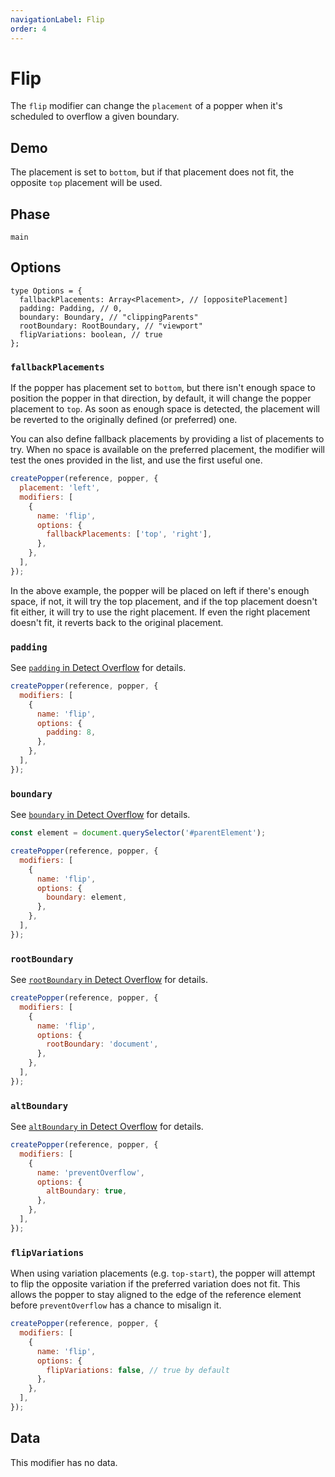 ```yaml
---
navigationLabel: Flip
order: 4
---
```



# Flip

The `flip` modifier can change the `placement` of a popper when it's scheduled
to overflow a given boundary.

<x-ad />

## Demo

The placement is set to `bottom`, but if that placement does not fit, the
opposite `top` placement will be used.

<FlipDemo />

## Phase

`main`

## Options

```flow
type Options = {
  fallbackPlacements: Array<Placement>, // [oppositePlacement]
  padding: Padding, // 0,
  boundary: Boundary, // "clippingParents"
  rootBoundary: RootBoundary, // "viewport"
  flipVariations: boolean, // true
};
```

### `fallbackPlacements`

If the popper has placement set to `bottom`, but there isn't enough space to
position the popper in that direction, by default, it will change the popper
placement to `top`. As soon as enough space is detected, the placement will be
reverted to the originally defined (or preferred) one.

You can also define fallback placements by providing a list of placements to
try. When no space is available on the preferred placement, the modifier will
test the ones provided in the list, and use the first useful one.

```js
createPopper(reference, popper, {
  placement: 'left',
  modifiers: [
    {
      name: 'flip',
      options: {
        fallbackPlacements: ['top', 'right'],
      },
    },
  ],
});
```

In the above example, the popper will be placed on left if there's enough space,
if not, it will try the top placement, and if the top placement doesn't fit
either, it will try to use the right placement. If even the right placement
doesn't fit, it reverts back to the original placement.

### `padding`

See [`padding` in Detect Overflow](../../utils/detect-overflow/#padding) for
details.

```js
createPopper(reference, popper, {
  modifiers: [
    {
      name: 'flip',
      options: {
        padding: 8,
      },
    },
  ],
});
```

### `boundary`

See [`boundary` in Detect Overflow](../../utils/detect-overflow/#boundary) for
details.

```js
const element = document.querySelector('#parentElement');

createPopper(reference, popper, {
  modifiers: [
    {
      name: 'flip',
      options: {
        boundary: element,
      },
    },
  ],
});
```

### `rootBoundary`

See
[`rootBoundary` in Detect Overflow](../../utils/detect-overflow/#rootboundary)
for details.

```js
createPopper(reference, popper, {
  modifiers: [
    {
      name: 'flip',
      options: {
        rootBoundary: 'document',
      },
    },
  ],
});
```

### `altBoundary`

See [`altBoundary` in Detect Overflow](../../utils/detect-overflow/#altboundary)
for details.

```js
createPopper(reference, popper, {
  modifiers: [
    {
      name: 'preventOverflow',
      options: {
        altBoundary: true,
      },
    },
  ],
});
```

### `flipVariations`

When using variation placements (e.g. `top-start`), the popper will attempt to
flip the opposite variation if the preferred variation does not fit. This allows
the popper to stay aligned to the edge of the reference element before
`preventOverflow` has a chance to misalign it.

```js
createPopper(reference, popper, {
  modifiers: [
    {
      name: 'flip',
      options: {
        flipVariations: false, // true by default
      },
    },
  ],
});
```

## Data

This modifier has no data.
